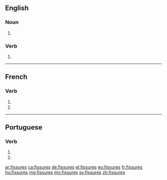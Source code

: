 {{also|fissurés}}
==English==

===Noun===
{{head|en|plural}}

# {{plural of|fissure|lang=en}}

===Verb===
{{head|en|verb form}}

# {{en-third-person singular of|fissure}}

----

==French==

===Verb===
{{fr-verb-form}}

# {{inflection of|fissurer||2|s|pres|indc|lang=fr}}
# {{inflection of|fissurer||2|s|pres|subj|lang=fr}}

----

==Portuguese==

===Verb===
{{pt-verb-form}}

# {{inflection of|fissurar||2|s|pres|subj|lang=pt}}
# {{inflection of|fissurar||2|s|negative|impr|lang=pt}}

[[ar:fissures]]
[[ca:fissures]]
[[de:fissures]]
[[el:fissures]]
[[eo:fissures]]
[[fr:fissures]]
[[hu:fissures]]
[[mg:fissures]]
[[my:fissures]]
[[sv:fissures]]
[[zh:fissures]]